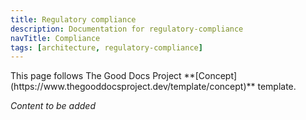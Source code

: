 ```yaml
---
title: Regulatory compliance
description: Documentation for regulatory-compliance
navTitle: Compliance
tags: [architecture, regulatory-compliance]
---
```


<Callout type="info" title="Template guide">
  This page follows The Good Docs Project
  **[Concept](https://www.thegooddocsproject.dev/template/concept)** template.
</Callout>

_Content to be added_
